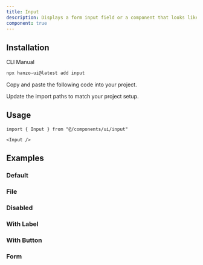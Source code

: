```yaml
---
title: Input
description: Displays a form input field or a component that looks like an input field.
component: true
---
```


<ComponentPreview
  name="input-demo"
  className="[&_input]:max-w-xs"
  description="A form input component."
/>

## Installation

<Tabs defaultValue="cli">

<TabsList>
  <TabsTrigger value="cli">CLI</TabsTrigger>
  <TabsTrigger value="manual">Manual</TabsTrigger>
</TabsList>
<TabsContent value="cli">

```bash
npx hanzo-ui@latest add input
```

</TabsContent>

<TabsContent value="manual">

<Steps>

<Step>Copy and paste the following code into your project.</Step>

<ComponentSource name="input" />

<Step>Update the import paths to match your project setup.</Step>

</Steps>

</TabsContent>

</Tabs>

## Usage

```tsx
import { Input } from "@/components/ui/input"
```

```tsx
<Input />
```

## Examples

### Default

<ComponentPreview
  name="input-demo"
  className="[&_input]:max-w-xs"
  description="A form input component."
/>

### File

<ComponentPreview
  name="input-file"
  className="[&_input]:max-w-xs"
  description="A file input component."
/>

### Disabled

<ComponentPreview
  name="input-disabled"
  className="[&_input]:max-w-xs"
  description="A disabled input component."
/>

### With Label

<ComponentPreview
  name="input-with-label"
  className="[&_input]:max-w-xs"
  description="An input component with a label."
/>

### With Button

<ComponentPreview
  name="input-with-button"
  className="[&_input]:max-w-xs"
  description="An input component with a button."
/>

### Form

<ComponentPreview name="input-form" />
